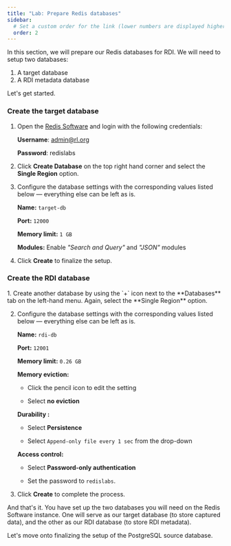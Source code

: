 ```yaml
---
title: "Lab: Prepare Redis databases"
sidebar:
  # Set a custom order for the link (lower numbers are displayed higher up)
  order: 2 
---
```



In this section, we will prepare our Redis databases for RDI.  We will need to setup two databases:
1. A target database
2. A RDI metadata database

Let's get started. 

### Create the target database
<Steps>

1. Open the <a href="https://localhost:8443/" target="_blank">Redis Software</a> and login with the following credentials:

   **Username**: <span class="no-link">admin@rl.org</span>

   **Password**: redislabs

2. Click **Create Database** on the top right hand corner and select the **Single Region** option.
3. Configure the database settings with the corresponding values listed below — everything else can be left as is.

   **Name:** `target-db`

   **Port:** `12000`

   **Memory limit:** `1 GB`
   
   **Modules:** Enable *"Search and Query"* and *"JSON"* modules

4. Click **Create** to finalize the setup.

</Steps>

### Create the RDI database
<Steps>
1. Create another database by using the `+` icon next to the **Databases** tab on the left-hand menu. Again, select the **Single Region** option. 

2. Configure the database settings with the corresponding values listed below — everything else can be left as is.

   **Name:** `rdi-db`

   **Port:** `12001`

   **Memory limit:** `0.26 GB`

   **Memory eviction:** 
   
      - Click the pencil icon to edit the setting

      - Select **no eviction**

   **Durability :** 

      - Select **Persistence**

      - Select `Append-only file every 1 sec` from the drop-down

   **Access control:**

      - Select **Password-only authentication**

      - Set the password to `redislabs`.

3. Click **Create** to complete the process.
</Steps>

And that's it. You have set up the two databases you will need on the Redis Software instance. One will serve as our target database (to store captured data), and the other as our RDI database (to store RDI metadata).

Let's move onto finalizing the setup of the PostgreSQL source database.
